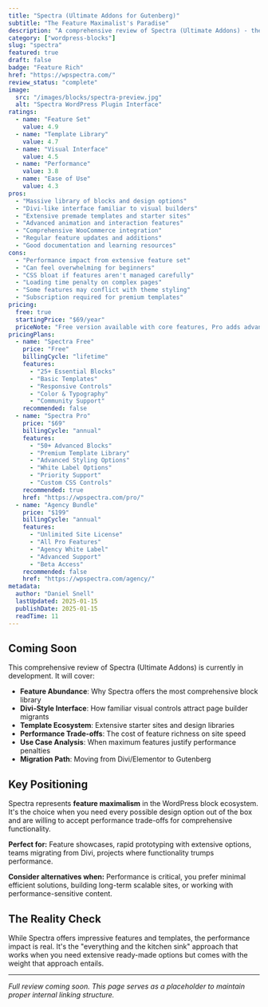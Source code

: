 ```yaml
---
title: "Spectra (Ultimate Addons for Gutenberg)"
subtitle: "The Feature Maximalist's Paradise"
description: "A comprehensive review of Spectra (Ultimate Addons) - the feature-rich WordPress block plugin that brings Divi-like interfaces to Gutenberg with extensive templates, advanced features, and comprehensive design options."
category: ["wordpress-blocks"]
slug: "spectra"
featured: true
draft: false
badge: "Feature Rich"
href: "https://wpspectra.com/"
review_status: "complete"
image:
  src: "/images/blocks/spectra-preview.jpg"
  alt: "Spectra WordPress Plugin Interface"
ratings:
  - name: "Feature Set"
    value: 4.9
  - name: "Template Library"
    value: 4.7
  - name: "Visual Interface"
    value: 4.5
  - name: "Performance"
    value: 3.8
  - name: "Ease of Use"
    value: 4.3
pros:
  - "Massive library of blocks and design options"
  - "Divi-like interface familiar to visual builders"
  - "Extensive premade templates and starter sites"
  - "Advanced animation and interaction features"
  - "Comprehensive WooCommerce integration"
  - "Regular feature updates and additions"
  - "Good documentation and learning resources"
cons:
  - "Performance impact from extensive feature set"
  - "Can feel overwhelming for beginners"
  - "CSS bloat if features aren't managed carefully"
  - "Loading time penalty on complex pages"
  - "Some features may conflict with theme styling"
  - "Subscription required for premium templates"
pricing:
  free: true
  startingPrice: "$69/year"
  priceNote: "Free version available with core features, Pro adds advanced blocks and templates"
pricingPlans:
  - name: "Spectra Free"
    price: "Free"
    billingCycle: "lifetime"
    features:
      - "25+ Essential Blocks"
      - "Basic Templates"
      - "Responsive Controls"
      - "Color & Typography"
      - "Community Support"
    recommended: false
  - name: "Spectra Pro"
    price: "$69"
    billingCycle: "annual"
    features:
      - "50+ Advanced Blocks"
      - "Premium Template Library"
      - "Advanced Styling Options"
      - "White Label Options"
      - "Priority Support"
      - "Custom CSS Controls"
    recommended: true
    href: "https://wpspectra.com/pro/"
  - name: "Agency Bundle"
    price: "$199"
    billingCycle: "annual"
    features:
      - "Unlimited Site License"
      - "All Pro Features"
      - "Agency White Label"
      - "Advanced Support"
      - "Beta Access"
    recommended: false
    href: "https://wpspectra.com/agency/"
metadata:
  author: "Daniel Snell"
  lastUpdated: 2025-01-15
  publishDate: 2025-01-15
  readTime: 11
---
```


## Coming Soon

This comprehensive review of Spectra (Ultimate Addons) is currently in development. It will cover:

- **Feature Abundance**: Why Spectra offers the most comprehensive block library
- **Divi-Style Interface**: How familiar visual controls attract page builder migrants
- **Template Ecosystem**: Extensive starter sites and design libraries
- **Performance Trade-offs**: The cost of feature richness on site speed
- **Use Case Analysis**: When maximum features justify performance penalties
- **Migration Path**: Moving from Divi/Elementor to Gutenberg

## Key Positioning

Spectra represents **feature maximalism** in the WordPress block ecosystem. It's the choice when you need every possible design option out of the box and are willing to accept performance trade-offs for comprehensive functionality.

**Perfect for:** Feature showcases, rapid prototyping with extensive options, teams migrating from Divi, projects where functionality trumps performance.

**Consider alternatives when:** Performance is critical, you prefer minimal efficient solutions, building long-term scalable sites, or working with performance-sensitive content.

## The Reality Check

While Spectra offers impressive features and templates, the performance impact is real. It's the "everything and the kitchen sink" approach that works when you need extensive ready-made options but comes with the weight that approach entails.

---

*Full review coming soon. This page serves as a placeholder to maintain proper internal linking structure.*